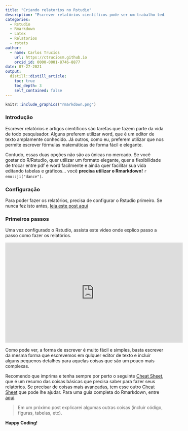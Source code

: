 ```yaml
---
title: "Criando relatorios no Rstudio"
description: "Escrever relatórios científicos pode ser um trabalho tedioso, mas existem formas que deixam o trabalho um pouco mais prazeroso. Uma delas é o Rmarkdown, que nos ajuda a escrever relatórios de forma fácil e com uma apresentação mais profissional (além de permitir incluir código, figuras e tabelas diretamente do R).  Neste post explicarei os primeiros passos para fazer relatórios com o Rstudio."
categories:
  - Rstudio
  - Rmarkdown
  - Latex
  - Relatorios
  - rstats
author:
  - name: Carlos Trucíos
    url: https://ctruciosm.github.io
    orcid_id: 0000-0001-8746-8877
date: 07-27-2021
output:
  distill::distill_article:
    toc: true
    toc_depth: 3
    self_contained: false
---
```


```r
knitr::include_graphics("rmarkdown.png")
```


### Introdução

Escrever relatórios e artigos científicos são tarefas que fazem parte da vida de todo pesquisador. Alguns preferem utilizar word, que é um editor de texto amplamente conhecido.  Já outros, como eu, preferem utilizar \LaTex que nos permite escrever fórmulas matemáticas de forma fácil e elegante.

Contudo, essas duas opções não são as únicas no mercado. Se você gostar do R/Rstudio, quer utilizar um formato elegante, quer a flexibilidade de trocar entre pdf e word facilmente e ainda quer facilitar sua vida editando tabelas e gráficos... você **precisa utilizar o Rmarkdown!** `r emo::ji("dance")`.

### Configuração

Para poder fazer os relatórios, precisa de configurar o Rstudio primeiro. Se nunca fez isto antes, [leia este post aqui](https://ctruciosm.github.io/posts/2021-05-01-configurando-rstudio-para-usar-o-rmarkdown/)

### Primeiros passos

Uma vez configurado o Rstudio, assista este video onde explico passo a passo como fazer os relatórios.


<iframe width="560" height="315" src="https://youtu.be/Yed1beLAQtM" frameborder="0" allowfullscreen></iframe>




Como pode ver, a forma de escrever é muito fácil e simples, basta escrever da mesma forma que escrevemos em qulquer editor de texto e incluir alguns pequenos detalhes para aquelas coisas que são um pouco mais complexas.


Recomendo que imprima e tenha sempre por perto o seguinte [Cheat Sheet](https://www.rstudio.com/wp-content/uploads/2015/02/rmarkdown-cheatsheet.pdf), que é um resumo das coisas básicas que precisa saber para fazer seus relatórios. Se precisar de coisas mais avançadas, tem esse outro [Cheat Sheet](https://www.maths.usyd.edu.au/u/UG/SM/STAT3022/r/current/Misc/rmarkdown-cheatsheet1.pdf) que pode lhe ajudar.  Para uma guia completa do Rmarkdown, entre [aqui](https://rmarkdown.rstudio.com/docs/).

> Em um próximo post explicarei algumas outras coisas (incluir código, figuras, tabelas, etc).


**Happy Coding!**





